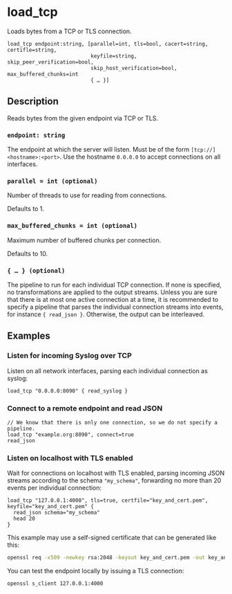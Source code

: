 
# load_tcp

Loads bytes from a TCP or TLS connection.

```tql
load_tcp endpoint:string, [parallel=int, tls=bool, cacert=string, certifle=string,
                           keyfile=string, skip_peer_verification=bool,
                           skip_host_verification=bool, max_buffered_chunks=int
                           { … }]
```

## Description

Reads bytes from the given endpoint via TCP or TLS.

### `endpoint: string`

The endpoint at which the server will listen. Must be of the form
`[tcp://]<hostname>:<port>`. Use the hostname `0.0.0.0` to accept connections on
all interfaces.

### `parallel = int (optional)`

Number of threads to use for reading from connections.

Defaults to 1.

<TLSOptions tls_default="false"/>

### `max_buffered_chunks = int (optional)`

Maximum number of buffered chunks per connection.

Defaults to 10.

### `{ … } (optional)`

The pipeline to run for each individual TCP connection. If none is specified, no
transformations are applied to the output streams. Unless you are sure that
there is at most one active connection at a time, it is recommended to specify a
pipeline that parses the individual connection streams into events, for instance
`{ read_json }`. Otherwise, the output can be interleaved.

## Examples

### Listen for incoming Syslog over TCP

Listen on all network interfaces, parsing each individual connection as syslog:

```tql
load_tcp "0.0.0.0:8090" { read_syslog }
```

### Connect to a remote endpoint and read JSON

```tql
// We know that there is only one connection, so we do not specify a pipeline.
load_tcp "example.org:8090", connect=true
read_json
```

### Listen on localhost with TLS enabled

Wait for connections on localhost with TLS enabled, parsing incoming JSON
streams according to the schema `"my_schema"`, forwarding no more than 20 events
per individual connection:

```tql
load_tcp "127.0.0.1:4000", tls=true, certfile="key_and_cert.pem", keyfile="key_and_cert.pem" {
  read_json schema="my_schema"
  head 20
}
```

This example may use a self-signed certificate that can be generated like this:

```bash
openssl req -x509 -newkey rsa:2048 -keyout key_and_cert.pem -out key_and_cert.pem -days 365 -nodes
```

You can test the endpoint locally by issuing a TLS connection:

```bash
openssl s_client 127.0.0.1:4000
```
